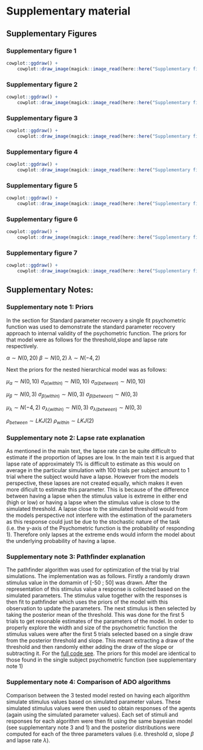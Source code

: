 # Supplementary material

## **Supplementary Figures**

### Supplementary figure 1

```r

cowplot::ggdraw() +
    cowplot::draw_image(magick::image_read(here::here("Supplementary figures","Supplementary figure1.PNG")), scale = 1)

```

### Supplementary figure 2

```r

cowplot::ggdraw() +
    cowplot::draw_image(magick::image_read(here::here("Supplementary figures","Supplementary figure2.PNG")), scale = 1)

```
### Supplementary figure 3

```r

cowplot::ggdraw() +
    cowplot::draw_image(magick::image_read(here::here("Supplementary figures","Supplementary figure3.PNG")), scale = 1)

```

### Supplementary figure 4

```r

cowplot::ggdraw() +
    cowplot::draw_image(magick::image_read(here::here("Supplementary figures","Supplementary figure4.PNG")), scale = 1)

```

### Supplementary figure 5

```r

cowplot::ggdraw() +
    cowplot::draw_image(magick::image_read(here::here("Supplementary figures","Supplementary figure5.PNG")), scale = 1)

```

### Supplementary figure 6

```r

cowplot::ggdraw() +
    cowplot::draw_image(magick::image_read(here::here("Supplementary figures","Supplementary figure6.PNG")), scale = 1)

```



### Supplementary figure 7

```r

cowplot::ggdraw() +
    cowplot::draw_image(magick::image_read(here::here("Supplementary figures","Supplementary figure7.PNG")), scale = 1)

```


## Supplementary Notes:

### Supplementary note 1: Priors

In the section for Standard parameter recovery a single fit psychometric function was used to demonstrate the standard parameter recovery approach to internal validity of the psychometric function. The priors for that model were as follows for the threshold,slope and lapse rate respectively.

$\alpha \sim N(0,20)$
$\beta \sim N(0,2)$
$\lambda \sim N(-4,2)$

Next the priors for the nested hierarchical model was as follows:

$\mu_{\alpha} \sim N(0,10)$
$\sigma_{\alpha(within)} \sim N(0,10)$
$\sigma_{\alpha(between)} \sim N(0,10)$

$\mu_{\beta} \sim N(0,3)$
$\sigma_{\beta(within)} \sim N(0,3)$
$\sigma_{\beta(between)} \sim N(0,3)$


$\mu_{\lambda} \sim N(-4,2)$
$\sigma_{\lambda(within)} \sim N(0,3)$
$\sigma_{\lambda(between)} \sim N(0,3)$

$\rho_{between} \sim LKJ(2)$
$\rho_{within} \sim LKJ(2)$


### Supplementary note 2: Lapse rate explanation

As mentioned in the main text, the lapse rate can be quite difficult to estimate if the proportion of lapses are low. In the main text it is argued that lapse rate of approximately 1% is difficult to estimate as this would on average in the particular simulation with 100 trials per subject amount to 1 trial where the subject would have a lapse. However from the models perspective, these lapses are not created equally, which makes it even more dificult to estimate this parameter. This is because of the difference between having a lapse when the stimulus value is extreme in either end (high or low) or having a lapse when the stimulus value is close to the simulated threshold. A lapse close to the simulated threshold would from the models perspective not interfere with the estimation of the parameters as this response could just be due to the stochastic nature of the task (i.e. the y-axis of the Psychometric function is the probability of responding 1). Therefore only lapses at the extreme ends would inform the model about the underlying probability of having a lapse.



### Supplementary note 3: Pathfinder explanation

The pathfinder algorithm was used for optimization of the trial by trial simulations. The implementation was as follows. Firstly a randomly drawn stimulus value in the domamin of [-50 ; 50] was drawn. After the representation of this stimulus value a response is collected based on the simulated parameters. The stimulus value together with the responses is then fit to pathfinder which uses the priors of the model with this observation to update the parameters. The next stimulus is then selected by taking the posterior mean of the threshold. This was done for the first 5 trials to get resonable estimates of the parameters of the model. In order to properly explore the width and size of the psychometric function the stimulus values were after the first 5 trials selected based on a single draw from the posterior threshold and slope. This meant extracting a draw of the threshold and then randomly either adding the draw of the slope or subtracting it. For the  [full code see](https://github.com/JesperFischer/Master-thesis/blob/main/Analyses/ICC%20analysis/Visualizing%20pathfinder%20scripts.R). The priors for this model are identical to those found in the single subject psychometric function (see supplementary note 1)


### Supplementary note 4: Comparison of ADO algorithms

Comparison between the 3 tested model rested on having each algorithm simulate stimulus values based on simulated parameter values. These simulated stimulus values were then used to obtain responses of the agents (again using the simulated parameter values). Each set of stimuli and responses for each algorithm were then fit using the same bayesian model (see supplementary note 3 and 1) and the posterior distributions were computed for each of the three parameters values (i.e. threshold $\alpha$, slope $\beta$ and lapse rate $\lambda$).



